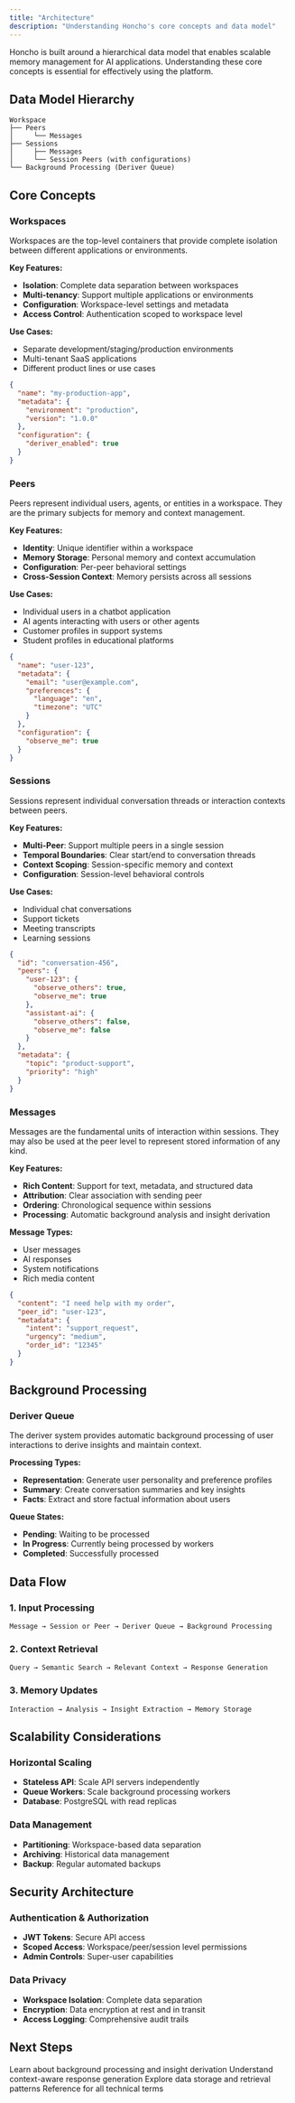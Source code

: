 ```yaml
---
title: "Architecture"
description: "Understanding Honcho's core concepts and data model"
---
```


Honcho is built around a hierarchical data model that enables scalable memory management for AI applications. Understanding these core concepts is essential for effectively using the platform.

## Data Model Hierarchy

```
Workspace
├── Peers
│     └── Messages
├── Sessions
│     ├── Messages
│     └── Session Peers (with configurations)
└── Background Processing (Deriver Queue)
```

## Core Concepts

### Workspaces

Workspaces are the top-level containers that provide complete isolation between different applications or environments.

**Key Features:**
- **Isolation**: Complete data separation between workspaces
- **Multi-tenancy**: Support multiple applications or environments
- **Configuration**: Workspace-level settings and metadata
- **Access Control**: Authentication scoped to workspace level

**Use Cases:**
- Separate development/staging/production environments
- Multi-tenant SaaS applications
- Different product lines or use cases

```json
{
  "name": "my-production-app",
  "metadata": {
    "environment": "production",
    "version": "1.0.0"
  },
  "configuration": {
    "deriver_enabled": true
  }
}
```

### Peers

Peers represent individual users, agents, or entities in a workspace. They are the primary subjects for memory and context management.

**Key Features:**
- **Identity**: Unique identifier within a workspace
- **Memory Storage**: Personal memory and context accumulation
- **Configuration**: Per-peer behavioral settings
- **Cross-Session Context**: Memory persists across all sessions

**Use Cases:**
- Individual users in a chatbot application
- AI agents interacting with users or other agents
- Customer profiles in support systems
- Student profiles in educational platforms

```json
{
  "name": "user-123",
  "metadata": {
    "email": "user@example.com",
    "preferences": {
      "language": "en",
      "timezone": "UTC"
    }
  },
  "configuration": {
    "observe_me": true
  }
}
```

### Sessions

Sessions represent individual conversation threads or interaction contexts between peers.

**Key Features:**
- **Multi-Peer**: Support multiple peers in a single session
- **Temporal Boundaries**: Clear start/end to conversation threads
- **Context Scoping**: Session-specific memory and context
- **Configuration**: Session-level behavioral controls

**Use Cases:**
- Individual chat conversations
- Support tickets
- Meeting transcripts
- Learning sessions

```json
{
  "id": "conversation-456",
  "peers": {
    "user-123": {
      "observe_others": true,
      "observe_me": true
    },
    "assistant-ai": {
      "observe_others": false,
      "observe_me": false
    }
  },
  "metadata": {
    "topic": "product-support",
    "priority": "high"
  }
}
```

### Messages

Messages are the fundamental units of interaction within sessions. They may also be used at the peer level to represent stored information of any kind.

**Key Features:**
- **Rich Content**: Support for text, metadata, and structured data
- **Attribution**: Clear association with sending peer
- **Ordering**: Chronological sequence within sessions
- **Processing**: Automatic background analysis and insight derivation

**Message Types:**
- User messages
- AI responses
- System notifications
- Rich media content

```json
{
  "content": "I need help with my order",
  "peer_id": "user-123",
  "metadata": {
    "intent": "support_request",
    "urgency": "medium",
    "order_id": "12345"
  }
}
```

## Background Processing

### Deriver Queue

The deriver system provides automatic background processing of user interactions to derive insights and maintain context.

**Processing Types:**
- **Representation**: Generate user personality and preference profiles
- **Summary**: Create conversation summaries and key insights
- **Facts**: Extract and store factual information about users

**Queue States:**
- **Pending**: Waiting to be processed
- **In Progress**: Currently being processed by workers
- **Completed**: Successfully processed

## Data Flow

### 1. Input Processing
```
Message → Session or Peer → Deriver Queue → Background Processing
```

### 2. Context Retrieval
```
Query → Semantic Search → Relevant Context → Response Generation
```

### 3. Memory Updates
```
Interaction → Analysis → Insight Extraction → Memory Storage
```

## Scalability Considerations

### Horizontal Scaling
- **Stateless API**: Scale API servers independently
- **Queue Workers**: Scale background processing workers
- **Database**: PostgreSQL with read replicas

### Data Management
- **Partitioning**: Workspace-based data separation
- **Archiving**: Historical data management
- **Backup**: Regular automated backups

## Security Architecture

### Authentication & Authorization
- **JWT Tokens**: Secure API access
- **Scoped Access**: Workspace/peer/session level permissions
- **Admin Controls**: Super-user capabilities

### Data Privacy
- **Workspace Isolation**: Complete data separation
- **Encryption**: Data encryption at rest and in transit
- **Access Logging**: Comprehensive audit trails

## Next Steps

<CardGroup cols={2}>
  <Card title="Deriver System" icon="gear" href="/documentation/core-concepts/deriver">
    Learn about background processing and insight derivation
  </Card>
  <Card title="Dialectic API" icon="comments" href="/documentation/core-concepts/dialectic-api">
    Understand context-aware response generation
  </Card>
  <Card title="Storage API" icon="database" href="/documentation/core-concepts/storage-api">
    Explore data storage and retrieval patterns
  </Card>
  <Card title="Glossary" icon="book" href="/documentation/core-concepts/glossary">
    Reference for all technical terms
  </Card>
</CardGroup>
